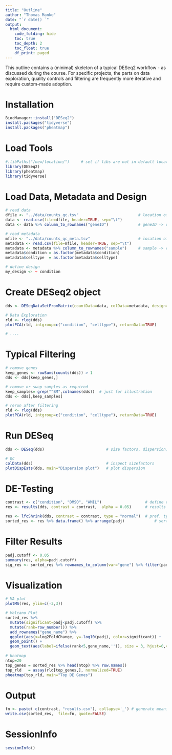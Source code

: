 ```yaml
---
title: "Outline"
author: "Thomas Manke"
date: "`r date() `"
output:
  html_document:
    code_folding: hide
    toc: true
    toc_depth: 2
    toc_float: true
    df_print: paged
---
```


This outline contains a (minimal) skeleton of a typical DESeq2 workflow - as discussed during the course.  For specific projects, the parts on data exploration, quality controls and filtering are frequently more iterative and require custom-made adoption.


# Installation 
```r
BiocManager::install("DESeq2")
install.packages("tidyverse")
install.packages("pheatmap")
```

# Load Tools
```r
#.libPaths("/new/location/")     # set if libs are not in default location
library(DESeq2)
library(pheatmap)
library(tidyverse)
```


# Load Data, Metadata and Design
```r
# read data
dfile <- "../data/counts_qc.tsv"                          # location of data file
data <- read.csv(file=dfile, header=TRUE, sep="\t")
data <- data %>% column_to_rownames("geneID")             # geneID -> rownames

# read metadata
mfile <- "../data/counts_qc_meta.tsv"                     # location of metadata file
metadata <- read.csv(file=mfile, header=TRUE, sep="\t")
metadata <- metadata %>% column_to_rownames("sample")     # sample -> rownames
metadata$condition = as.factor(metadata$condition)
metadata$celltype  = as.factor(metadata$celltype)

# define design
my_design <- ~ condition 
```

# Create DESeq2 object
```r
dds <- DESeqDataSetFromMatrix(countData=data, colData=metadata, design= my_design)

# Data Exploration
rld <- rlog(dds)  
plotPCA(rld, intgroup=c("condition", "celltype"), returnData=TRUE)

# ....
```



# Typical Filtering
```r
# remove genes
keep_genes <- rowSums(counts(dds)) > 1
dds <- dds[keep_genes,]

# remove or swap samples as required
keep_samples= grep("^BM",colnames(dds))  # just for illustration
dds <- dds[,keep_samples]

# rerun after filtering
rld <- rlog(dds)  
plotPCA(rld, intgroup=c("condition", "celltype"), returnData=TRUE)
```

# Run DESeq
```r
dds <- DESeq(dds)                           # size factors, dispersion, fit model, run WaldTest

# QC
colData(dds)                                # inspect sizefactors
plotDispEsts(dds, main="Dispersion plot")   # plot dispersion
```

# DE-Testing
```r
contrast <- c("condition", "DMSO", "AMIL")                   # define contrast
res <- results(dds, contrast = contrast,  alpha = 0.05)      # results table

res <- lfcShrink(dds, contrast = contrast, type = "normal")  # pref. type="apeglm" needs add. package
sorted_res <- res %>% data.frame() %>% arrange(padj)             # sort by adjusted p-value
```

# Filter Results
```r
padj.cutoff <- 0.05
summary(res, alpha=padj.cutoff)	
sig_res <- sorted_res %>% rownames_to_column(var="gene") %>% filter(padj < padj.cutoff)
```

# Visualization
```r
# MA plot
plotMA(res, ylim=c(-3,3))

# Volcano Plot
sorted_res %>% 
  mutate(significant=padj<padj.cutoff) %>% 
  mutate(rank=row_number()) %>% 
  add_rownames("gene_name") %>% 
  ggplot(aes(x=log2FoldChange, y=-log10(padj), color=significant)) + 
  geom_point() + 
  geom_text(aes(label=ifelse(rank<5,gene_name,'')), size = 3, hjust=0,vjust=-0.15)
  
# heatmap
ntop=20
top_genes = sorted_res %>% head(ntop) %>% row.names()
top_rld   = assay(rld[top_genes,], normalized=TRUE) 
pheatmap(top_rld, main="Top DE Genes")
```

# Output
```r
fn <- paste( c(contrast, "results.csv"), collapse='_') # generate meaningful filename
write.csv(sorted_res,  file=fn, quote=FALSE)
```

# SessionInfo
```r
sessionInfo()
```


